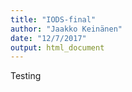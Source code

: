 ```yaml
---
title: "IODS-final"
author: "Jaakko Keinänen"
date: "12/7/2017"
output: html_document
---
```


Testing